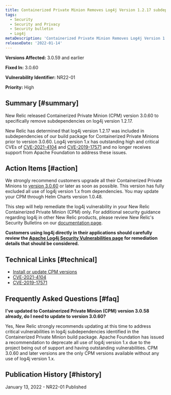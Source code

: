 ```yaml
---
title: Containerized Private Minion Removes Log4j Version 1.2.17 subdependency
tags:
  - Security
  - Security and Privacy
  - Security bulletin
  - Log4j
metaDescription: 'Containerized Private Minion Removes Log4j Version 1.2.17 subdependency, Security Bulletin NR22-01'
releaseDate: '2022-01-14'
---
```


**Versions Affected:** 3.0.59 and earlier

**Fixed In:** 3.0.60

**Vulnerability Identifier:** NR22-01

**Priority:** High

## Summary [#summary]

New Relic released Containerized Private Minion (CPM) version 3.0.60 to specifically remove subdependencies on log4j version 1.2.17.

New Relic has determined that log4j version 1.2.17 was included in subdependencies of our build package for Containerized Private Minions prior to version 3.0.60. Log4j version 1.x has outstanding high and critical CVEs of [CVE-2021-4104](https://nvd.nist.gov/vuln/detail/CVE-2021-4104) and [CVE-2019-17571](https://nvd.nist.gov/vuln/detail/CVE-2019-17571) and no longer receives support from Apache Foundation to address these issues.

## Action Items [#action]

We strongly recommend customers upgrade all their Containerized Private Minions to [version 3.0.60](/docs/release-notes/synthetics-release-notes/containerized-private-minions-release-notes/containerized-private-minion-cpm-3060) or later as soon as possible. This version has fully excluded all use of log4j version 1.x from dependencies. You may update your CPM through Helm Charts version 1.0.48.

This step will help remediate the log4j vulnerability in your New Relic Containerized Private Minion (CPM) only. For additional security guidance regarding log4j in other New Relic products, please review New Relic's Security Bulletins on our [documentation page](/docs/security/security-privacy/information-security/security-bulletins/).

**Customers using log4j directly in their applications should carefully review the [Apache Log4j Security Vulnerabilities page](https://logging.apache.org/log4j/2.x/security.html) for remediation details that should be considered.**

## Technical Links [#technical]

* [Install or update CPM versions](/docs/synthetics/synthetic-monitoring/private-locations/install-containerized-private-minions-cpms/#install)
* [CVE-2021-4104](https://nvd.nist.gov/vuln/detail/CVE-2021-4104)
* [CVE-2019-17571](https://nvd.nist.gov/vuln/detail/CVE-2019-17571)

## Frequently Asked Questions [#faq]

**I've updated to Containerized Private Minion (CPM) version 3.0.58 already, do I need to update to version 3.0.60?**

Yes, New Relic strongly recommends updating at this time to address critical vulnerabilities in log4j subdependencies identified in the Containerized Private Minion build package. Apache Foundation has issued a recommendation to deprecate all use of log4j version 1.x due to the project being out of support and having outstanding vulnerabilities. CPM 3.0.60 and later versions are the only CPM versions available without any use of log4j version 1.x.

## Publication History [#history]

January 13, 2022 - NR22-01 Published
